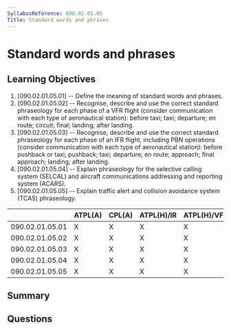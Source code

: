 ```yaml
---
SyllabusReference: 090.02.01.05
Title: Standard words and phrases 
---
```


# Standard words and phrases 

## Learning Objectives

1. [090.02.01.05.01] -- Define the meaning of standard words and phrases.
2. [090.02.01.05.02] -- Recognise, describe and use the correct standard phraseology for each phase of a VFR flight (consider communication with each type of aeronautical station): before taxi; taxi; departure; en route; circuit; final; landing; after landing.
3. [090.02.01.05.03] -- Recognise, describe and use the correct standard phraseology for each phase of an IFR flight, including PBN operations (consider communication with each type of aeronautical station): before pushback or taxi; pushback; taxi; departure; en route; approach; final approach; landing; after landing. 
4. [090.02.01.05.04] -- Explain phraseology for the selective calling system (SELCAL) and aircraft communications addressing and reporting system (ACARS).
5. [090.02.01.05.05] -- Explain traffic alert and collision avoidance system (TCAS) phraseology. 


|                 | ATPL(A) | CPL(A) | ATPL(H)/IR | ATPL(H)/VFR | CPL(H) | IR | CBIR(A) |
|-----------------|---------|--------|------------|-------------|--------|----|---------|
| 090.02.01.05.01 |    X    |    X   |      X     |      X      |   X    | X  |    X    |
| 090.02.01.05.02 |    X    |    X   |      X     |      X      |   X    | X  |    X    |
| 090.02.01.05.03 |    X    |    X   |      X     |      X      |   X    | X  |    X    |
| 090.02.01.05.04 |    X    |    X   |      X     |      X      |   X    | X  |    X    |
| 090.02.01.05.05 |    X    |    X   |      X     |      X      |   X    | X  |    X    |

## Summary

## Questions

